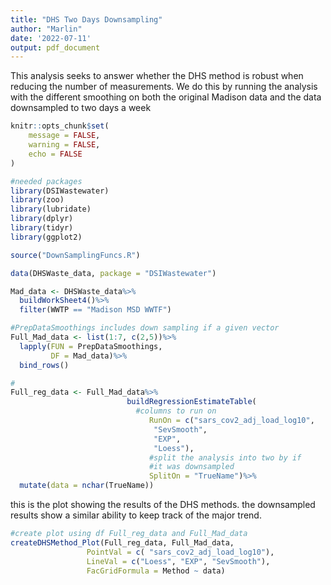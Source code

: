 ```yaml
---
title: "DHS Two Days Downsampling"
author: "Marlin"
date: '2022-07-11'
output: pdf_document
---
```


This analysis seeks to answer whether the DHS method is robust when reducing the number of measurements. We do this by running the analysis with the different smoothing on both the original Madison data and the data downsampled to two days a week

```r
knitr::opts_chunk$set(
	message = FALSE,
	warning = FALSE,
	echo = FALSE
)
```

```r
#needed packages
library(DSIWastewater)
library(zoo)
library(lubridate)
library(dplyr)
library(tidyr)
library(ggplot2)
```

```r
source("DownSamplingFuncs.R")
```

```r
data(DHSWaste_data, package = "DSIWastewater")

Mad_data <- DHSWaste_data%>%
  buildWorkSheet4()%>%
  filter(WWTP == "Madison MSD WWTF")

```

```r
#PrepDataSmoothings includes down sampling if a given vector
Full_Mad_data <- list(1:7, c(2,5))%>%
  lapply(FUN = PrepDataSmoothings,
         DF = Mad_data)%>%
  bind_rows()

#
Full_reg_data <- Full_Mad_data%>%
                          buildRegressionEstimateTable(
                            #columns to run on
                               RunOn = c("sars_cov2_adj_load_log10",
                                "SevSmooth",
                                "EXP",
                                "Loess"),
                               #split the analysis into two by if 
                               #it was downsampled
                               SplitOn = "TrueName")%>%
  mutate(data = nchar(TrueName))

```

this is the plot showing the results of the DHS methods. the downsampled results show a similar ability to keep track of the major trend.

```r
#create plot using df Full_reg_data and Full_Mad_data
createDHSMethod_Plot(Full_reg_data, Full_Mad_data, 
                 PointVal = c( "sars_cov2_adj_load_log10"),
                 LineVal = c("Loess", "EXP", "SevSmooth"),
                 FacGridFormula = Method ~ data)
```